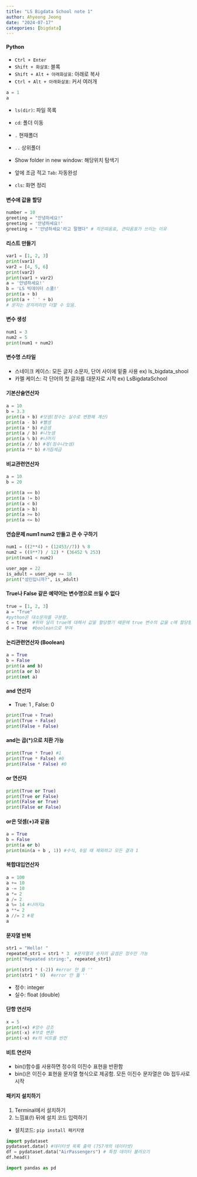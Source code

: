 ```yaml
---
title: "LS Bigdata School note 1"
author: Ahyeong Jeong
date: "2024-07-17"
categories: [bigdata]
---
```

#### Python

-   `Ctrl + Enter`
-   `Shift + 화살표`: 블록
-   `Shift + Alt + 아래화살표`: 아래로 복사
-   `Ctrl + Alt + 아래화살표`: 커서 여러개

```python
a = 1
a
```

-   `ls(dir)`: 파일 목록

-   `cd`: 폴더 이동

-   `.` 현재폴더

-   `..` 상위폴더

-   Show folder in new window: 해당위치 탐색기

-   앞에 조금 적고 `Tab`: 자동완성

-   `cls`: 화면 정리

#### 변수에 값을 할당

```python
number = 10 
greeting = "안녕하세요!"
greeting = '안녕하세요!'
greeting = "'안녕하세요'라고 말했다" # 작은따옴표, 큰따옴표가 쓰이는 이유
```

#### 리스트 만들기

```python
var1 = [1, 2, 3]
print(var1)
var2 = [4, 5, 6]
print(var2) 
print(var1 + var2)
a = '안녕하세요!'
b = 'LS 빅데이터 스쿨!'
print(a + b)
print(a + ' ' + b)
# 문자는 문자끼리만 더할 수 있음. 
```

#### 변수 생성

```python
num1 = 3
num2 = 5
print(num1 + num2)
```

#### 변수명 스타일

-   스네이크 케이스: 모든 글자 소문자, 단어 사이에 밑줄 사용 ex) ls_bigdata_shool
-   카멜 케이스: 각 단어의 첫 글자를 대문자로 시작 ex) LsBigdataSchool

#### 기본산술연산자

```python
a = 10
b = 3.3
print(a + b) #덧셈(정수는 실수로 변환해 계산)
print(a - b) #뺄셈
print(a * b) #곱셈
print(a / b) #나눗셈
print(a % b) #나머지
print(a // b) #몫(정수나눗셈)
print(a ** b) #거듭제곱 
```

#### 비교관련연산자

```python
a = 10
b = 20

print(a == b)
print(a != b)
print(a < b)
print(a > b)
print(a >= b)
print(a <= b)
```

#### 연습문제 num1 num2 만들고 큰 수 구하기

```python
num1 = ((2**4) + (12453//7)) % 8
num2 = ((9**7) / 12) * (36452 % 253)
print(num1 < num2) 

user_age = 22
is_adult = user_age >= 18
print("성인입니까?", is_adult)
```

#### True나 False 같은 예약어는 변수명으로 쓰일 수 없다

```python
true = [1, 2, 3]
a = "True"
#python은 대소문자를 구분함. 
c = true  #위와 달리 true에 대해서 값을 할당했기 때문에 true 변수의 값을 c에 할당함. 
d = True  #boolean으로 부여  
```

#### 논리관련연산자 (Boolean)

```python
a = True
b = False
print(a and b)
print(a or b)
print(not a)
```

#### and 연산자

-   True: 1 , False: 0

```python
print(True + True) 
print(True + False) 
print(False + False) 
```

#### and는 곱(\*)으로 치환 가능

```python
print(True * True) #1
print(True * False) #0
print(False * False) #0
```

#### or 연산자

```python
print(True or True)
print(True or False)
print(False or True)
print(False or False)
```

#### or은 덧셈(+)과 같음

```python
a = True
b = False
print(a or b)
print(min(a + b , 1)) #수식, 0일 때 제외하고 모든 결과 1 
```

#### 복합대입연산자

```python
a = 100
a += 10
a -= 10
a *= 2 
a /= 2
a %= 14 #나머지a
a **= 2
a //= 2 #몫
a
```

#### 문자열 반복

```python
str1 = "Hello! "
repeated_str1 = str1 * 3  #문자열과 숫자의 곲셈은 정수만 가능 
print("Repeated string:", repeated_str1)

print(str1 * (-2)) #error 안 뜲 '' 
print(str1 * 0)  #error 안 뜲 '' 
```

-   정수: integer
-   실수: float (double)

#### 단항 연산자

```python
x = 5
print(+x) #양수 강조
print(-x) #부호 변환
print(~x) #x의 비트를 반전 
```

#### 비트 연산자

-   bin()함수를 사용하면 정수의 이진수 표현을 반환함
-   bin()은 이진수 표현을 문자열 형식으로 제공함. 모든 이진수 문자열은 0b 접두사로 시작

#### 패키지 설치하기

1.  Terminal에서 설치하기
2.  느낌표(!) 뒤에 설치 코드 입력하기

-   설치코드: `pip install 패키지명`

```python
import pydataset
pydataset.data() #데이터셋 목록 출력 (757개의 데이터셋)
df = pydataset.data("AirPassengers") # 특정 데이터 불러오기 
df.head()

import pandas as pd
```
